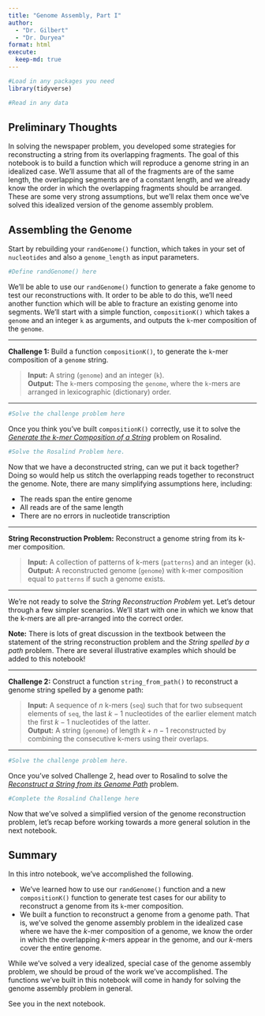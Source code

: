 ```yaml
---
title: "Genome Assembly, Part I"
author: 
  - "Dr. Gilbert" 
  - "Dr. Duryea"
format: html
execute:
  keep-md: true
---
```


```r
#Load in any packages you need
library(tidyverse)

#Read in any data

```

## Preliminary Thoughts

In solving the newspaper problem, you developed some strategies for reconstructing a string from its overlapping fragments. The goal of this notebook is to build a function which will reproduce a genome string in an idealized case. We'll assume that all of the fragments are of the same length, the overlapping segments are of a constant length, and we already know the order in which the overlapping fragments should be arranged. These are some very strong assumptions, but we'll relax them once we've solved this idealized version of the genome assembly problem.

## Assembling the Genome

Start by rebuilding your `randGenome()` function, which takes in your set of `nucleotides` and also a `genome_length` as input parameters.

```r
#Define randGenome() here

```

We'll be able to use our `randGenome()` function to generate a fake genome to test our reconstructions with. It order to be able to do this, we'll need another function which will be able to fracture an existing genome into segments. We'll start with a simple function, `compositionK()` which takes a `genome` and an integer `k` as arguments, and outputs the `k`-mer composition of the `genome`. 

***

**Challenge 1:** Build a function `compositionK()`, to generate the `k`-mer composition of a `genome` string.  

> **Input:** A string (`genome`) and an integer (`k`).  
> **Output:** The `k`-mers composing the `genome`, where the `k`-mers are arranged in lexicographic (dictionary) order.

***

```r
#Solve the challenge problem here

```

Once you think you've built `compositionK()` correctly, use it to solve the [*Generate the k-mer Composition of a String*](https://rosalind.info/problems/ba3a/) problem on Rosalind.

```r
#Solve the Rosalind Problem here.

```

Now that we have a deconstructed string, can we put it back together? Doing so would help us stitch the overlapping reads together to reconstruct the genome. Note, there are many simplifying assumptions here, including:

+ The reads span the entire genome
+ All reads are of the same length
+ There are no errors in nucleotide transcription

***

**String Reconstruction Problem:** Reconstruct a genome string from its k-mer composition.  

> **Input:** A collection of patterns of k-mers (`patterns`) and an integer (`k`).  
> **Output:** A reconstructed genome (`genome`) with k-mer composition equal to `patterns` if such a genome exists.

***

We're not ready to solve the *String Reconstruction Problem* yet. Let's detour through a few simpler scenarios. We'll start with one in which we know that the k-mers are all pre-arranged into the correct order.

**Note:** There is lots of great discussion in the textbook between the statement of the string reconstruction problem and the *String spelled by a path* problem. There are several illustrative examples which should be added to this notebook!

***

**Challenge 2:** Construct a function `string_from_path()` to reconstruct a genome string spelled by a genome path:  

> **Input:** A sequence of $n$ k-mers (`seq`) such that for two subsequent elements of `seq`, the last $k-1$ nucleotides of the earlier element match the first $k-1$ nucleotides of the latter.  
> **Output:** A string (`genome`) of length $k + n - 1$ reconstructed by combining the consecutive k-mers using their overlaps.

***

```r
#Solve the challenge problem here.

```

Once you've solved Challenge 2, head over to Rosalind to solve the [*Reconstruct a String from its Genome Path*](https://rosalind.info/problems/ba3b/) problem.

```r
#Complete the Rosalind Challenge here 

```

Now that we've solved a simplified version of the genome reconstruction problem, let's recap before working towards a more general solution in the next notebook.

## Summary

In this intro notebook, we've accomplished the following.  

+ We've learned how to use our `randGenome()` function and a new `compositionK()` function to generate test cases for our ability to reconstruct a genome from its `k`-mer composition.
+ We built a function to reconstruct a genome from a genome path. That is, we've solved the genome assembly problem in the idealized case where we have the $k$-mer composition of a genome, we know the order in which the overlapping $k$-mers appear in the genome, and our $k$-mers cover the entire genome.

While we've solved a very idealized, special case of the genome assembly problem, we should be proud of the work we've accomplished. The functions we've built in this notebook will come in handy for solving the genome assembly problem in general.

See you in the next notebook.